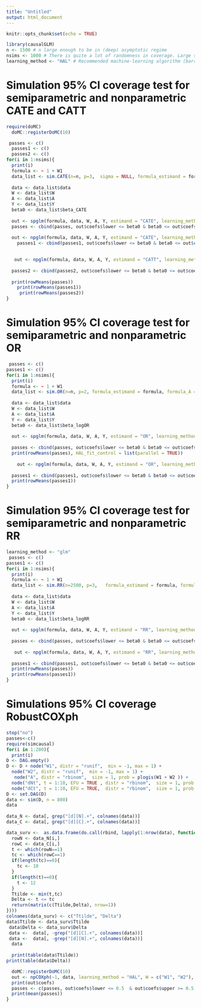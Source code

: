 ```yaml
---
title: "Untitled"
output: html_document
---
```


```r
knitr::opts_chunk$set(echo = TRUE)
```


```r
library(causalGLM)
n <- 1500 # n large enough to be in (deep) asymptotic regime
nsims <- 1000 # There is quite a lot of randomness in coverage. Large sim numbers gives more correct coverage probabilities
learning_method <- "HAL" # Recommended machine-learning algorithm (barring computational constraints)
```

# Simulation 95% CI coverage test for semiparametric and nonparametric CATE and CATT
```r
require(doMC)
  doMC::registerDoMC(10)

 passes <- c()
  passes1 <- c()
  passes2 <- c()
for(i in 1:nsims){
  print(i)
  formula <- ~ 1 + W1
  data_list <- sim.CATE(n=n, p=3,  sigma = NULL, formula_estimand = formula, formula_A = ~., formula_Y0W = ~ ., beta = c(1,1), beta_A = 0.5*c(0,1,1,1), beta_Y = 0.5*c(1,1,1,1)) 
  
  data <- data_list$data
  W <- data_list$W
  A <- data_list$A
  Y <- data_list$Y
  beta0 <- data_list$beta_CATE
  
  out <- spglm(formula, data, W, A, Y, estimand = "CATE", learning_method = learning_method, verbose = T, HAL_fit_control = list(parallel = TRUE))
  passes <- cbind(passes, out$coefs$lower <= beta0 & beta0 <= out$coefs$upper )
   
  out <- npglm(formula, data, W, A, Y, estimand = "CATE", learning_method = learning_method, verbose = T, HAL_fit_control = list(parallel = TRUE))
    passes1 <- cbind(passes1, out$coefs$lower <= beta0 & beta0 <= out$coefs$upper )

 
   out <- npglm(formula, data, W, A, Y, estimand = "CATT", learning_method = learning_method, verbose = T, HAL_fit_control = list(parallel = TRUE))
 
  passes2 <- cbind(passes2, out$coefs$lower <= beta0 & beta0 <= out$coefs$upper )
  
  print(rowMeans(passes))
    print(rowMeans(passes1))
     print(rowMeans(passes2))
}

```

 

# Simulation 95% CI coverage test for semiparametric and nonparametric OR
```r


 passes <- c()
passes1 <- c()
for(i in 1:nsims){
  print(i)
  formula <- ~ 1 + W1
  data_list <- sim.OR(n=n, p=2, formula_estimand = formula, formula_A = ~., formula_Y0W = ~., beta = c(1,0.5), beta_A =0.5 * c(0,1,1) , beta_Y = c(0,1,1)) 
  
  data <- data_list$data
  W <- data_list$W
  A <- data_list$A
  Y <- data_list$Y
  beta0 <- data_list$beta_logOR
  
  out <- spglm(formula, data, W, A, Y, estimand = "OR", learning_method = learning_method, verbose = FALSE, delta_epsilon = 0.05, HAL_fit_control = list(parallel = TRUE))
 
  passes <- cbind(passes, out$coefs$lower <= beta0 & beta0 <= out$coefs$upper )
  print(rowMeans(passes), HAL_fit_control = list(parallel = TRUE))
  
    out <- npglm(formula, data, W, A, Y, estimand = "OR", learning_method = learning_method, verbose = FALSE, delta_epsilon = 0.05, HAL_fit_control = list(parallel = TRUE))
 
  passes1 <- cbind(passes1, out$coefs$lower <= beta0 & beta0 <= out$coefs$upper )
  print(rowMeans(passes1))
}
```

# Simulation 95% CI coverage test for semiparametric and nonparametric RR
```r
learning_method <- "glm"
 passes <- c()
passes1 <- c()
for(i in 1:nsims){
  print(i)
  formula <- ~ 1 + W1
  data_list <- sim.RR(n=2500, p=3,   formula_estimand = formula, formula_A = ~., formula_Y0W = ~., beta = c(1,1), beta_A = 0.5*c(0,1,1,1), beta_Y = 0.5*c(0,1,1,1)) 
  
  data <- data_list$data
  W <- data_list$W
  A <- data_list$A
  Y <- data_list$Y
  beta0 <- data_list$beta_logRR
  
  out <- spglm(formula, data, W, A, Y, estimand = "RR", learning_method = learning_method, verbose = FALSE, HAL_fit_control = list(parallel = TRUE))
  
  passes <- cbind(passes, out$coefs$lower <= beta0 & beta0 <= out$coefs$upper )
  
   out <- npglm(formula, data, W, A, Y, estimand = "RR", learning_method = learning_method, verbose = FALSE, HAL_fit_control = list(parallel = TRUE))
  
  passes1 <- cbind(passes1, out$coefs$lower <= beta0 & beta0 <= out$coefs$upper )
  print(rowMeans(passes))
  print(rowMeans(passes1))
}

```

 
# Simulations 95% CI coverage RobustCOXph


```r
stop("no")
passes<-c()
require(simcausal)
for(i in 1:200){
  print(i)
D <- DAG.empty()
D <- D + node("W1", distr = "runif",  min = -1, max = 1) + 
  node("W2", distr = "runif",  min = -1, max = 1) + 
   node("A", distr = "rbinom",  size = 1, prob = plogis(W1 + W2 )) +
  node("dNt", t = 1:10, EFU = TRUE , distr = "rbinom",  size = 1, prob = exp(0.5*A)*0.35*plogis(W1 + W2 )) +
  node("dCt", t = 1:10, EFU = TRUE,  distr = "rbinom",  size = 1, prob = 0*plogis(W1 + W2 + t)) 
D <- set.DAG(D)
data <- sim(D, n = 800)
data
 
data_N <- data[, grep("[d][N].+", colnames(data))]
data_C <- data[, grep("[d][C].+", colnames(data))]

data_surv <-  as.data.frame(do.call(rbind, lapply(1:nrow(data), function(i) {
  rowN <- data_N[i,]
  rowC <- data_C[i,]
  t <- which(rowN==1)
  tc <- which(rowC==1)
  if(length(tc)==0){
    tc <- 10
  }
  if(length(t)==0){
    t <- 12
  }
  Ttilde <- min(t,tc)
  Delta <- t <= tc
  return(matrix(c(Ttilde,Delta), nrow=1))
})))
colnames(data_surv) <- c("Ttilde", "Delta")
data$Ttilde <- data_surv$Ttilde
 data$Delta <- data_surv$Delta
 data <-  data[, -grep("[d][C].+", colnames(data))]
 data <-  data[, -grep("[d][N].+", colnames(data))]
  data
  
  print(table(data$Ttilde))
print(table(data$Delta))

  doMC::registerDoMC(10)
  out <- npCOXph(~1, data, learning_method = "HAL", W = c("W1", "W2"), "A" = "A", Ttilde = "Ttilde", Delta = "Delta", formula_N = ~ ., formula_HAL_T = NULL, HAL_args_T = list(max_degree = 2, smoothness_orders  =1, num_knots = c(10,5)), HAL_fit_control = list(parallel = TRUE) )
  print(out$coefs)
  passes <- c(passes, out$coefs$lower <= 0.5  & out$coefs$upper >= 0.5 )
  print(mean(passes))
}
```


